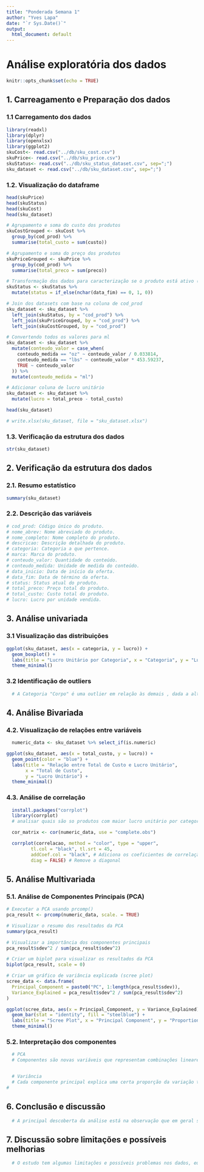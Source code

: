 ---
title: "Ponderada Semana 1"
author: "Yves Lapa"
date: "`r Sys.Date()`"
output: 
  html_document: default
---
# Análise exploratória dos dados

```{r setup, include=FALSE}
knitr::opts_chunk$set(echo = TRUE)
```


## 1. Carreagamento e Preparação dos dados

### 1.1 Carregamento dos dados

```{r}
library(readxl)
library(dplyr)
library(openxlsx)
library(ggplot2)
skuCost<- read.csv("../db/sku_cost.csv")
skuPrice<- read.csv("../db/sku_price.csv")
skuStatus<- read.csv("../db/sku_status_dataset.csv", sep=";")
sku_dataset <- read.csv("../db/sku_dataset.csv", sep=";")
```

### 1.2. Visualização do dataframe

```{r}
head(skuPrice)
head(skuStatus)
head(skuCost)
head(sku_dataset)
``` 


```{r}
# Agrupamento e soma do custo dos produtos
skuCostGrouped <- skuCost %>%
  group_by(cod_prod) %>%
  summarise(total_custo = sum(custo))

# Agrupamento e soma do preço dos produtos
skuPriceGrouped <- skuPrice %>%
  group_by(cod_prod) %>%
  summarise(total_preco = sum(preco))

# Transformação dos dados para caracterização se o produto está ativo (1) ou inativo (0)
skuStatus <- skuStatus %>%
  mutate(status = if_else(nchar(data_fim) == 0, 1, 0))

# Join dos datasets com base na coluna de cod_prod
sku_dataset <- sku_dataset %>%
  left_join(skuStatus, by = "cod_prod") %>%
  left_join(skuPriceGrouped, by = "cod_prod") %>%
  left_join(skuCostGrouped, by = "cod_prod")

# Convertendo todos os valores para ml
sku_dataset <- sku_dataset %>%
  mutate(conteudo_valor = case_when(
    conteudo_medida == "oz" ~ conteudo_valor / 0.033814,
    conteudo_medida == "lbs" ~ conteudo_valor * 453.59237,
    TRUE ~ conteudo_valor
  )) %>%
  mutate(conteudo_medida = "ml")

# Adicionar coluna de lucro unitário
sku_dataset <- sku_dataset %>%
  mutate(lucro = total_preco - total_custo)

head(sku_dataset)

# write.xlsx(sku_dataset, file = "sku_dataset.xlsx")
```

### 1.3. Verificação da estrutura dos dados

```{r}
str(sku_dataset)
```

## 2. Verificação da estrutura dos dados

### 2.1. Resumo estatístico
```{r}
summary(sku_dataset)
```

### 2.2. Descrição das variáveis
```{r}

# cod_prod: Código único do produto.
# nome_abrev: Nome abreviado do produto.
# nome_completo: Nome completo do produto.
# descricao: Descrição detalhada do produto.
# categoria: Categoria a que pertence.
# marca: Marca do produto.
# conteudo_valor: Quantidade do conteúdo.
# conteudo_medida: Unidade de medida do conteúdo.
# data_inicio: Data de início da oferta.
# data_fim: Data de término da oferta.
# status: Status atual do produto.
# total_preco: Preço total do produto.
# total_custo: Custo total do produto.
# lucro: Lucro por unidade vendida.

```

## 3. Análise univariada

### 3.1 Visualização das distribuições
```{r}

ggplot(sku_dataset, aes(x = categoria, y = lucro)) +
  geom_boxplot() +
  labs(title = "Lucro Unitário por Categoria", x = "Categoria", y = "Lucro Unitário") +
  theme_minimal()

```

### 3.2 Identificação de outliers
```{r}

  # A Categoria "Corpo" é uma outlier em relação às demais , dada a alta lucratividade unitária contra às demais categorias

```

## 4. Análise Bivariada

### 4.2. Visualização de relações entre variáveis
```{r}


  numeric_data <- sku_dataset %>% select_if(is.numeric)

ggplot(sku_dataset, aes(x = total_custo, y = lucro)) +
  geom_point(color = "blue") +
  labs(title = "Relação entre Total de Custo e Lucro Unitário",
       x = "Total de Custo",
       y = "Lucro Unitário") +
  theme_minimal()

```

### 4.3. Análise de correlação
```{r}

  install.packages("corrplot")
  library(corrplot)
  # analisar quais são so produtos com maior lucro unitário por categoria

  cor_matrix <- cor(numeric_data, use = "complete.obs")

  corrplot(correlacao, method = "color", type = "upper", 
         tl.col = "black", tl.srt = 45,
         addCoef.col = "black", # Adiciona os coeficientes de correlação
         diag = FALSE) # Remove a diagonal
```

## 5. Análise Multivariada

### 5.1. Análise de Componentes Principais (PCA)
```{r}

# Executar a PCA usando prcomp()
pca_result <- prcomp(numeric_data, scale. = TRUE)

# Visualizar o resumo dos resultados da PCA
summary(pca_result)

# Visualizar a importância dos componentes principais
pca_result$sdev^2 / sum(pca_result$sdev^2)

# Criar um biplot para visualizar os resultados da PCA
biplot(pca_result, scale = 0)

# Criar um gráfico de variância explicada (scree plot)
scree_data <- data.frame(
  Principal_Component = paste0("PC", 1:length(pca_result$sdev)),
  Variance_Explained = pca_result$sdev^2 / sum(pca_result$sdev^2)
)

ggplot(scree_data, aes(x = Principal_Component, y = Variance_Explained)) +
  geom_bar(stat = "identity", fill = "steelblue") +
  labs(title = "Scree Plot", x = "Principal Component", y = "Proportion of Variance Explained") +
  theme_minimal()

```

### 5.2. Interpretação dos componentes
```{r}
  # PCA
  # Componentes são novas variáveis que representam combinações lineares das variáveis originais. O primeiro componente principal (PC1) é a direção que captura a maior variação nos dados, o segundo componente (PC2) captura a segunda maior variação, e assim por diante.


  # Variância
  # Cada componente principal explica uma certa proporção da variação total nos dados. A proporção de variância explicada indica a importância do componente na captura da informação dos dados originais.
# 

```

## 6. Conclusão e discussão
```{r}

  # A principal descoberta da análise está na observação que em geral são dados modestamente descorrelacionados e a margem de lucro acaba não variando tanto entre os produtos, dado que - em geral - aqueles que são historicamente mais caros para produção/compra, são os mais caros para revenda. 

```

## 7. Discussão sobre limitações e possíveis melhorias
```{r}

  # O estudo tem algumas limitações e possíveis problemas nos dados, eu acabei somando os preços e custos dos produtos, o que pode não indicar uma vericidade de 100% dos dados, sendo necessário uma maior sequência de aprimoramento e tratamento dos dados.

```

